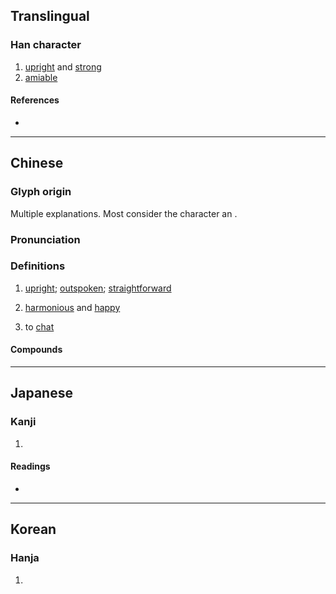 {{character info/new}}
==Translingual==

===Han character===
{{Han char|rn=9|rad=人|as=06|sn=8|four=26210|canj=ORHU|ids=⿰亻⿱口𫶧}}

# [[upright]] and [[strong]]
# [[amiable]]

====References====
* {{Han ref|kx=0101.110|dkj=00577|dj=0214.040|hdz=10148.030|uh=4F83|ud=20355|bh=A8D4|bd=43220}}

----

==Chinese==
{{zh-forms|alt=偘-literary senses,砍-to chat}}

===Glyph origin===
{{Han etym}}
Multiple explanations. Most consider the character an {{liushu|ic|}}. 

===Pronunciation===
{{zh-pron
|m=kǎn
|c=hon2
|mn=ml:khán
|mc=y
|oc=y
|ma=
|cat=a,v
}}

===Definitions===
{{zh-hanzi}}

# {{lb|zh|literary}} [[upright]]; [[outspoken]]; [[straightforward]]
# {{lb|zh|literary}} [[harmonious]] and [[happy]]
# {{lb|zh|dialectal}} to [[chat]]
{{attention|zh|split by etymology?}}

====Compounds====
{{zh-der|侃兒|侃然|侃快|侃樂|侃侃諤諤|侃爾|侃侃而談|侃侃|侃直|浪侃|讜論侃侃|調侃|陶侃運甓|胡侃}}

----

==Japanese==

===Kanji===
{{ja-kanji|grade=|rs=人06}}

# {{defn|lang=ja|sort=人06}}

====Readings====
* {{ja-readings|on=[[かん]] (kan)|kun=[[つよい]] (tsuyoi)}}

----

==Korean==

===Hanja===
{{ko-hanja|hangeul=간|rv=gan|mr=kan}}

# {{defn|lang=ko|sort=人06}}
